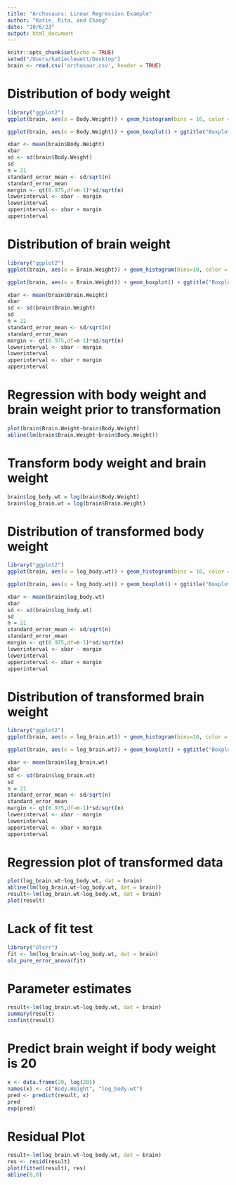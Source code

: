 ```yaml
---
title: "Archosaurs: Linear Regression Example"
author: "Katie, Rita, and Chang"
date: "10/6/23"
output: html_document
---
```


```r
knitr::opts_chunk$set(echo = TRUE)
setwd("/Users/katieclewett/Desktop")
brain <- read.csv('archosaur.csv', header = TRUE)
```

# Distribution of body weight
```r
library("ggplot2")
ggplot(brain, aes(x = Body.Weight)) + geom_histogram(bins = 16, color = "black", fill = "violet") + ggtitle("Histogram of Body Weight") + scale_x_continuous(limits = c(-100,90000))

ggplot(brain, aes(x = Body.Weight)) + geom_boxplot() + ggtitle("Boxplot of Body Weight")

xbar <- mean(brain$Body.Weight)
xbar
sd <- sd(brain$Body.Weight)
sd
n = 21
standard_error_mean <- sd/sqrt(n)
standard_error_mean
margin <- qt(0.975,df=n-1)*sd/sqrt(n)
lowerinterval <- xbar - margin
lowerinterval
upperinterval <- xbar + margin
upperinterval
```

# Distribution of brain weight
```r
library("ggplot2")
ggplot(brain, aes(x = Brain.Weight)) + geom_histogram(bins=10, color = "black", fill = "violet") + ggtitle("Histogram of Brain Weight") + scale_x_continuous(limits = c(0,400))

ggplot(brain, aes(x = Brain.Weight)) + geom_boxplot() + ggtitle("Boxplot of Brain Weight")

xbar <- mean(brain$Brain.Weight)
xbar
sd <- sd(brain$Brain.Weight)
sd
n = 21
standard_error_mean <- sd/sqrt(n)
standard_error_mean
margin <- qt(0.975,df=n-1)*sd/sqrt(n)
lowerinterval <- xbar - margin
lowerinterval
upperinterval <- xbar + margin
upperinterval
```

# Regression with body weight and brain weight prior to transformation
```r
plot(brain$Brain.Weight~brain$Body.Weight)
abline(lm(brain$Brain.Weight~brain$Body.Weight))
```

# Transform body weight and brain weight
```r
brain$log_body.wt = log(brain$Body.Weight)
brain$log_brain.wt = log(brain$Brain.Weight)
```

# Distribution of transformed body weight
```r
library("ggplot2")
ggplot(brain, aes(x = log_body.wt)) + geom_histogram(bins = 16, color = "black", fill = "violet") + ggtitle("Histogram of Transformed Body Weight") 

ggplot(brain, aes(x = log_body.wt)) + geom_boxplot() + ggtitle("Boxplot of Transformed Body Weight")

xbar <- mean(brain$log_body.wt)
xbar
sd <- sd(brain$log_body.wt)
sd
n = 21
standard_error_mean <- sd/sqrt(n)
standard_error_mean
margin <- qt(0.975,df=n-1)*sd/sqrt(n)
lowerinterval <- xbar - margin
lowerinterval
upperinterval <- xbar + margin
upperinterval
```

# Distribution of transformed brain weight
```r
library("ggplot2")
ggplot(brain, aes(x = log_brain.wt)) + geom_histogram(bins=10, color = "black", fill = "violet") + ggtitle("Histogram of Transformed Brain Weight") 

ggplot(brain, aes(x = log_brain.wt)) + geom_boxplot() + ggtitle("Boxplot of Transformed Brain Weight")

xbar <- mean(brain$log_brain.wt)
xbar
sd <- sd(brain$log_brain.wt)
sd
n = 21
standard_error_mean <- sd/sqrt(n)
standard_error_mean
margin <- qt(0.975,df=n-1)*sd/sqrt(n)
lowerinterval <- xbar - margin
lowerinterval
upperinterval <- xbar + margin
upperinterval
```

# Regression plot of transformed data
```r
plot(log_brain.wt~log_body.wt, dat = brain)
abline(lm(log_brain.wt~log_body.wt, dat = brain))
result<-lm(log_brain.wt~log_body.wt, dat = brain)
plot(result)
```

# Lack of fit test
```r
library("olsrr")
fit <- lm(log_brain.wt~log_body.wt, dat = brain)
ols_pure_error_anova(fit)
```

# Parameter estimates
```r
result<-lm(log_brain.wt~log_body.wt, dat = brain)
summary(result)
confint(result)
```

# Predict brain weight if body weight is 20
```r
x <- data.frame(20, log(20))
names(x) <- c("Body.Weight", "log_body.wt")
pred <- predict(result, x)
pred
exp(pred)
```

# Residual Plot
```r
result<-lm(log_brain.wt~log_body.wt, dat = brain)
res <- resid(result)
plot(fitted(result), res)
abline(0,0)
```